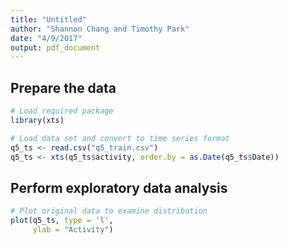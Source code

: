 ```yaml
---
title: "Untitled"
author: "Shannon Chang and Timothy Park"
date: "4/9/2017"
output: pdf_document
---
```


## Prepare the data
```r
# Load required package
library(xts)

# Load data set and convert to time series format
q5_ts <- read.csv("q5_train.csv")
q5_ts <- xts(q5_ts$activity, order.by = as.Date(q5_ts$Date))
```

## Perform exploratory data analysis
```r
# Plot original data to examine distribution
plot(q5_ts, type = 'l', 
     ylab = "Activity")
```
